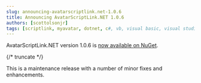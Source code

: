 ```yaml
---
slug: announcing-avatarscriptlink.net-1.0.6
title: Announcing AvatarScriptLink.NET 1.0.6
authors: [scottolsonjr]
tags: [scriptlink, myavatar, dotnet, c#, vb, visual basic, visual studio, nuget]
---
```


AvatarScriptLink.NET version 1.0.6 is [now available on NuGet](https://www.nuget.org/packages/RarelySimple.AvatarScriptLink/1.0.6).

{/* truncate */}

This is a maintenance release with a number of minor fixes and enhancements.
